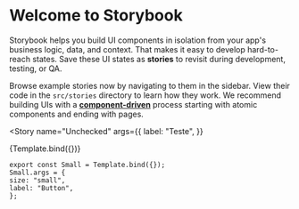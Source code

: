 
<Meta title="MDX/ButtonTest" component={Button} />

# Welcome to Storybook


Storybook helps you build UI components in isolation from your app's business logic, data, and context.
That makes it easy to develop hard-to-reach states. Save these UI states as **stories** to revisit during development, testing, or QA.

Browse example stories now by navigating to them in the sidebar.
View their code in the `src/stories` directory to learn how they work.
We recommend building UIs with a [**component-driven**](https://componentdriven.org) process starting with atomic components and ending with pages.

<Story
  name="Unchecked"
  args={{
    label: "Teste",
  }}
>
  {Template.bind({})}
</Story>

```
export const Small = Template.bind({});
Small.args = {
size: "small",
label: "Button",
};
```
